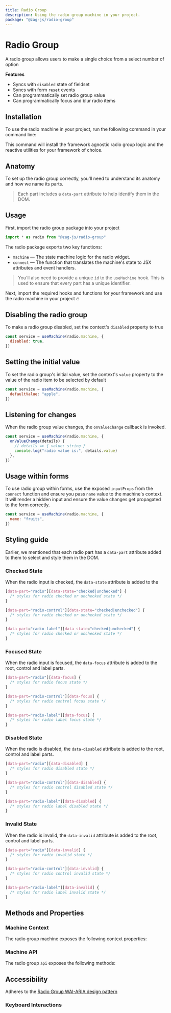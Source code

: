 ```yaml
---
title: Radio Group
description: Using the radio group machine in your project.
package: "@zag-js/radio-group"
---
```


# Radio Group

A radio group allows users to make a single choice from a select number of
option

<Resources pkg="@zag-js/radio-group" />

<Showcase id="Radio" />

**Features**

- Syncs with `disabled` state of fieldset
- Syncs with form `reset` events
- Can programmatically set radio group value
- Can programmatically focus and blur radio items

## Installation

To use the radio machine in your project, run the following command in your
command line:

<CodeSnippet id="radio-group/installation.mdx" />

This command will install the framework agnostic radio group logic and the
reactive utilities for your framework of choice.

## Anatomy

To set up the radio group correctly, you'll need to understand its anatomy and
how we name its parts.

> Each part includes a `data-part` attribute to help identify them in the DOM.

<Anatomy id="radio-group" />

## Usage

First, import the radio group package into your project

```jsx
import * as radio from "@zag-js/radio-group"
```

The radio package exports two key functions:

- `machine` — The state machine logic for the radio widget.
- `connect` — The function that translates the machine's state to JSX attributes
  and event handlers.

> You'll also need to provide a unique `id` to the `useMachine` hook. This is
> used to ensure that every part has a unique identifier.

Next, import the required hooks and functions for your framework and use the
radio machine in your project 🔥

<CodeSnippet id="radio-group/usage.mdx" />

## Disabling the radio group

To make a radio group disabled, set the context's `disabled` property to true

```jsx {3}
const service = useMachine(radio.machine, {
  disabled: true,
})
```

## Setting the initial value

To set the radio group's initial value, set the context's `value` property to
the value of the radio item to be selected by default

```jsx {3}
const service = useMachine(radio.machine, {
  defaultValue: "apple",
})
```

## Listening for changes

When the radio group value changes, the `onValueChange` callback is invoked.

```jsx {3-8}
const service = useMachine(radio.machine, {
  onValueChange(details) {
    // details => { value: string }
    console.log("radio value is:", details.value)
  },
})
```

## Usage within forms

To use radio group within forms, use the exposed `inputProps` from the `connect`
function and ensure you pass `name` value to the machine's context. It will
render a hidden input and ensure the value changes get propagated to the form
correctly.

```jsx {3}
const service = useMachine(radio.machine, {
  name: "fruits",
})
```

## Styling guide

Earlier, we mentioned that each radio part has a `data-part` attribute added to
them to select and style them in the DOM.

### Checked State

When the radio input is checked, the `data-state` attribute is added to the

```css
[data-part="radio"][data-state="checked|unchecked"] {
  /* styles for radio checked or unchecked state */
}

[data-part="radio-control"][data-state="checked|unchecked"] {
  /* styles for radio checked or unchecked state */
}

[data-part="radio-label"][data-state="checked|unchecked"] {
  /* styles for radio checked or unchecked state */
}
```

### Focused State

When the radio input is focused, the `data-focus` attribute is added to the
root, control and label parts.

```css
[data-part="radio"][data-focus] {
  /* styles for radio focus state */
}

[data-part="radio-control"][data-focus] {
  /* styles for radio control focus state */
}

[data-part="radio-label"][data-focus] {
  /* styles for radio label focus state */
}
```

### Disabled State

When the radio is disabled, the `data-disabled` attribute is added to the root,
control and label parts.

```css
[data-part="radio"][data-disabled] {
  /* styles for radio disabled state */
}

[data-part="radio-control"][data-disabled] {
  /* styles for radio control disabled state */
}

[data-part="radio-label"][data-disabled] {
  /* styles for radio label disabled state */
}
```

### Invalid State

When the radio is invalid, the `data-invalid` attribute is added to the root,
control and label parts.

```css
[data-part="radio"][data-invalid] {
  /* styles for radio invalid state */
}

[data-part="radio-control"][data-invalid] {
  /* styles for radio control invalid state */
}

[data-part="radio-label"][data-invalid] {
  /* styles for radio label invalid state */
}
```

## Methods and Properties

### Machine Context

The radio group machine exposes the following context properties:

<ContextTable name="radio-group" />

### Machine API

The radio group `api` exposes the following methods:

<ApiTable name="radio-group" />

## Accessibility

Adheres to the
[Radio Group WAI-ARIA design pattern](https://www.w3.org/WAI/ARIA/apg/patterns/radiobutton)

### Keyboard Interactions

<KeyboardTable name="radio-group" />
